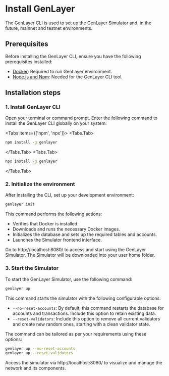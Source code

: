 # Install GenLayer

The GenLayer CLI is used to set up the GenLayer Simulator and, in the future, mainnet and testnet environments.

## Prerequisites
Before installing the GenLayer CLI, ensure you have the following prerequisites installed:

- [Docker](https://docs.docker.com/engine/install/): Required to run GenLayer environment.
- [Node.js and Npm](https://docs.npmjs.com/downloading-and-installing-node-js-and-npm/): Needed for the GenLayer CLI tool.

## Installation steps

### 1. Install GenLayer CLI

Open your terminal or command prompt. Enter the following command to install the GenLayer CLI globally on your system:


<Tabs items={['npm', 'npx']}>
 <Tabs.Tab>
```bash copy
npm install -g genlayer
```
</Tabs.Tab>
 <Tabs.Tab>
```bash copy
npx install -g genlayer
```
</Tabs.Tab>
</Tabs>

### 2. Initialize the environment

After installing the CLI, set up your development environment:

```bash copy
genlayer init
```

This command performs the following actions:
- Verifies that Docker is installed.
- Downloads and runs the necessary Docker images.
- Initializes the database and sets up the required tables and accounts.
- Launches the Simulator frontend interface.

Go to http://localhost:8080/ to access and start using the GenLayer Simulator. The Simulator will be downloaded into your user home folder.

### 3. Start the Simulator

To start the GenLayer Simulator, use the following command:

```bash copy
genlayer up
```
This command starts the simulator with the following configurable options:

- `--no-reset-accounts`: By default, this command restarts the database for accounts and transactions. Include this option to retain existing data.
- `--reset-validators`: Include this option to remove all current validators and create new random ones, starting with a clean validator state.

The command can be tailored as per your requirements using these options:

```bash copy
genlayer up --no-reset-accounts
genlayer up --reset-validators
```

Access the simulator via http://localhost:8080/ to visualize and manage the network and its components.
